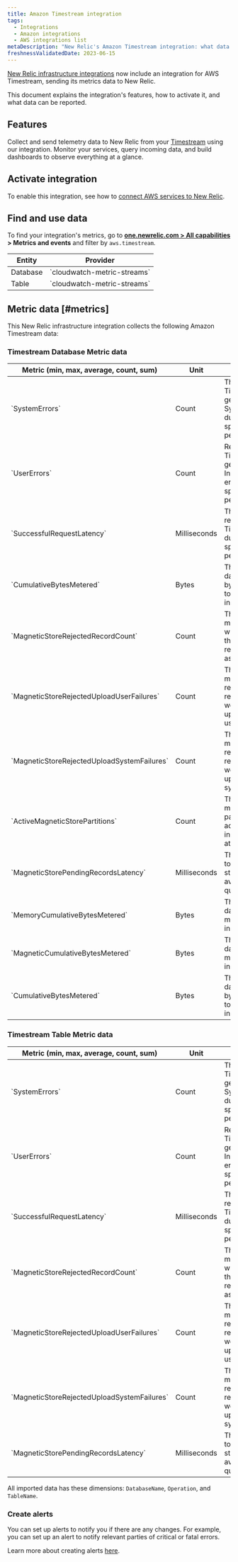 ```yaml
---
title: Amazon Timestream integration
tags:
  - Integrations
  - Amazon integrations
  - AWS integrations list
metaDescription: "New Relic's Amazon Timestream integration: what data it reports and how to enable it."
freshnessValidatedDate: 2023-06-15
---
```


[New Relic infrastructure integrations](/docs/infrastructure/integrations-getting-started/getting-started/introduction-infrastructure-integrations) now include an integration for AWS Timestream, sending its metrics data to New Relic.

This document explains the integration's features, how to activate it, and what data can be reported.

## Features

Collect and send telemetry data to New Relic from your [Timestream](https://aws.amazon.com/timestream/) using our integration. Monitor your services, query incoming data, and build dashboards to observe everything at a glance.

## Activate integration

To enable this integration, see how to [connect AWS services to New Relic](/docs/infrastructure/amazon-integrations/connect/aws-metric-stream-setup/).

## Find and use data

To find your integration's metrics, go to **[one.newrelic.com > All capabilities](https://one.newrelic.com/all-capabilities) > Metrics and events** and filter by `aws.timestream`.

<table>
  <thead>
    <tr>
      <th>
        Entity
      </th>
      <th>
        Provider
      </th>
    </tr>
  </thead>

  <tbody>
    <tr>
      <td>
        Database
      </td>
      <td>
        `cloudwatch-metric-streams`
      </td>
    </tr>
    <tr>
      <td>
        Table
      </td>
      <td>
        `cloudwatch-metric-streams`
      </td>
    </tr>
  </tbody>
</table>

## Metric data [#metrics]

This New Relic infrastructure integration collects the following Amazon Timestream data:

### Timestream Database Metric data

<table>
  <thead>
    <tr>
      <th style={{ width: "200px" }}>
      Metric (min, max, average, count, sum)  
      </th>
      <th>
      Unit  
      </th>
      <th>
      Description
      </th>
    </tr>
  </thead>
    <tbody>
    <tr>
      <td>
      `SystemErrors`
      </td>
      <td>
      Count
      </td>
      <td>
      The requests to Timestream that generate a SystemError during the specified time period. 
      </td>
    </tr>
    <tr>
      <td>
      `UserErrors`
      </td>
      <td>
      Count
      </td>
      <td>
      Requests to Timestream that generate an InvalidRequest error during the specified time period.
      </td>
    </tr>
    <tr>
      <td>
      `SuccessfulRequestLatency`
      </td>
      <td>
      Milliseconds
      </td>
      <td>
      The successful requests to Timestream during the specified time period.
      </td>
    </tr>
    <tr>
      <td>
      `CumulativeBytesMetered`
      </td>
      <td>
      Bytes
      </td>
      <td>
      The amount of data scanned by queries sent to Timestream, in byte.
      </td>
    </tr>
    <tr>
      <td>
      `MagneticStoreRejectedRecordCount`
      </td>
      <td>
      Count
      </td>
      <td>
      The number of magnetic store written records that were rejected asynchronously.
      </td>
    </tr>
    <tr>
      <td>
      `MagneticStoreRejectedUploadUserFailures`
      </td>
      <td>
      Count
      </td>
      <td>
      The number of magnetic store rejected record reports that were not uploaded due to user errors.
      </td>
    </tr>
    <tr>
      <td>
      `MagneticStoreRejectedUploadSystemFailures`
      </td>
      <td>
      Count
      </td>
      <td>
      The number of magnetic store rejected record reports that were not uploaded due to system errors.
      </td>
    </tr>
    <tr>
      <td>
      `ActiveMagneticStorePartitions`
      </td>
      <td>
      Count
      </td>
      <td>
      The number of magnetic store partitions actively ingesting data at a given time.
      </td>
    </tr>
    <tr>
      <td>
      `MagneticStorePendingRecordsLatency`
      </td>
      <td>
      Milliseconds
      </td>
      <td>
      The oldest write to a magnetic store that is not available for query. 
      </td>
    </tr>
    <tr>
      <td>
      `MemoryCumulativeBytesMetered`
      </td>
      <td>
      Bytes
      </td>
      <td>
      The amount of data stored in memory store, in bytes.
      </td>
    </tr>
    <tr>
      <td>
      `MagneticCumulativeBytesMetered`
      </td>
      <td>
      Bytes
      </td>
      <td>
      The amount of data stored in magnetic store, in bytes.
      </td>
    </tr>
    <tr>
      <td>
      `CumulativeBytesMetered`
      </td>
      <td>
      Bytes
      </td>
      <td>
      The amount of data scanned by queries sent to Timestream, in bytes.
      </td>
    </tr>
    </tbody>
</table>

### Timestream Table Metric data

<table>
  <thead>
    <tr>
      <th style={{ width: "200px" }}>
      Metric (min, max, average, count, sum)  
      </th>
      <th>
      Unit  
      </th>
      <th>
      Description
      </th>
    </tr>
  </thead>
    <tbody>
    <tr>
      <td>
      `SystemErrors`
      </td>
      <td>
      Count
      </td>
      <td>
      The requests to Timestream that generate a SystemError during the specified time period. 
      </td>
    </tr>
    <tr>
      <td>
      `UserErrors`
      </td>
      <td>
      Count
      </td>
      <td>
      Requests to Timestream that generate an InvalidRequest error during the specified time period.
      </td>
    </tr>
    <tr>
      <td>
      `SuccessfulRequestLatency`
      </td>
      <td>
      Milliseconds
      </td>
      <td>
      The successful requests to Timestream during the specified time period.
      </td>
    </tr>
    <tr>
      <td>
      `MagneticStoreRejectedRecordCount`
      </td>
      <td>
      Count
      </td>
      <td>
      The number of magnetic store written records that were rejected asynchronously.
      </td>
    </tr>
    <tr>
      <td>
      `MagneticStoreRejectedUploadUserFailures`
      </td>
      <td>
      Count
      </td>
      <td>
      The number of magnetic store rejected record reports that were not uploaded due to user errors.
      </td>
    </tr>
    <tr>
      <td>
      `MagneticStoreRejectedUploadSystemFailures`
      </td>
      <td>
      Count
      </td>
      <td>
      The number of magnetic store rejected record reports that were not uploaded due to system errors.
      </td>
    </tr>
    <tr>
      <td>
      `MagneticStorePendingRecordsLatency`
      </td>
      <td>
      Milliseconds
      </td>
      <td>
      The oldest write to a magnetic store that is not available for query. 
      </td>
    </tr>
    </tbody>
</table>

All imported data has these dimensions: `DatabaseName`, `Operation`, and `TableName`.

### Create alerts

You can set up alerts to notify you if there are any changes. For example, you can set up an alert to notify relevant parties of critical or fatal errors.

Learn more about creating alerts [here](/docs/alerts-applied-intelligence/new-relic-alerts/learn-alerts/introduction-alerts/).
